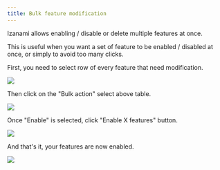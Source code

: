 ```yaml
---
title: Bulk feature modification
---
```



Izanami allows enabling / disable or delete multiple features at once.

This is useful when you want a set of feature to be enabled / disabled at once, or simply to avoid too many clicks.

First, you need to select row of every feature that need modification.

<img src={selectedRows} />

Then click on the "Bulk action" select above table.

<img src={actionMenu} />

Once "Enable" is selected, click "Enable X features" button.

<img src={buttonHover} />

And that's it, your features are now enabled.

<img src={finalState} />
